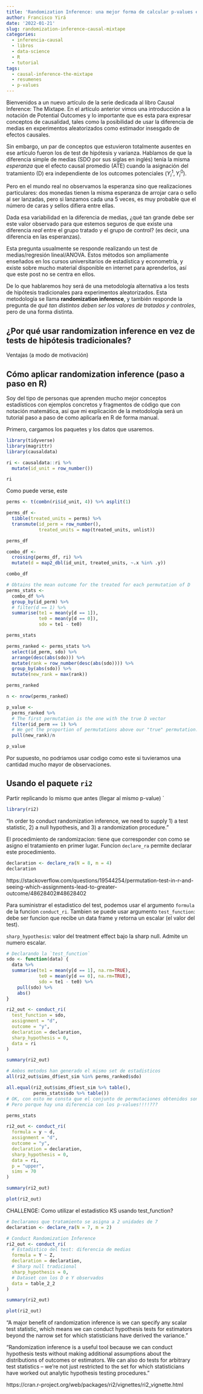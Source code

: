 ```yaml
---
title: 'Randomization Inference: una mejor forma de calcular p-values en experimentos'
author: Francisco Yirá
date: '2022-01-21'
slug: randomization-inference-causal-mixtape
categories:
  - inferencia-causal
  - libros
  - data-science
  - R
  - tutorial
tags:
  - causal-inference-the-mixtape
  - resumenes
  - p-values
---
```


Bienvenidos a un nuevo artículo de la serie dedicada al libro Causal Inference: The Mixtape. En el artículo anterior vimos una introducción a la notación de Potential Outcomes y lo importante que es esta para expresar conceptos de causalidad, tales como la posibilidad de usar la diferencia de medias en experimentos aleatorizados como estimador insesgado de efectos causales.

Sin embargo, un par de conceptos que estuvieron totalmente ausentes en ese artículo fueron los de test de hipótesis y varianza. Hablamos de que la diferencia simple de medias (SDO por sus siglas en inglés) tenía la misma *esperanza* que el efecto causal promedio (ATE) cuando la asignación del tratamiento (D) era independiente de los outcomes potenciales ($Y_i^1, Y_i^0$).

Pero en el mundo real no observamos la esperanza sino que realizaciones particulares: dos monedas tienen la misma esperanza de arrojar cara o sello al ser lanzadas, pero si lanzamos cada una 5 veces, es muy probable que el número de caras y sellos difiera entre ellas.

Dada esa variabilidad en la diferencia de medias, ¿qué tan grande debe ser este valor observado para que estemos seguros de que existe una diferencia *real* entre el grupo tratado y el grupo de control? (es decir, una diferencia en las esperanzas).

Esta pregunta usualmente se responde realizando un test de medias/regresión lineal/ANOVA. Estos métodos son ampliamente enseñados en los cursos universitarios de estadística y econometría, y existe sobre mucho material disponible en internet para aprenderlos, así que este post no se centra en ellos.

De lo que hablaremos hoy será de una metodología alternativa a los tests de hipótesis tradicionales para experimentos aleatorizados. Esta metodología se llama **randomization inference**, y también responde la pregunta de *qué tan distintos deben ser los valores de tratados y controles*, pero de una forma distinta.

## ¿Por qué usar randomization inference en vez de tests de hipótesis tradicionales?

Ventajas (a modo de motivación)

## Cómo aplicar randomization inference (paso a paso en R)

Soy del tipo de personas que aprenden mucho mejor conceptos estadísticos con ejemplos concretos y fragmentos de código que con notación matemática, así que mi explicación de la metodología será un tutorial paso a paso de como aplicarla en R de forma manual.

Primero, cargamos los paquetes y los datos que usaremos.

```r
library(tidyverse)
library(magrittr)
library(causaldata)
```

```r
ri <- causaldata::ri %>% 
  mutate(id_unit = row_number())

ri
```

Como puede verse, este 

```r
perms <- t(combn(ri$id_unit, 4)) %>% asplit(1) 

perms_df <- 
  tibble(treated_units = perms) %>% 
  transmute(id_perm = row_number(),
            treated_units = map(treated_units, unlist))

perms_df
```


```r
combo_df <- 
  crossing(perms_df, ri) %>% 
  mutate(d = map2_dbl(id_unit, treated_units, ~.x %in% .y))

combo_df
```

```r
# Obtains the mean outcome for the treated for each permutation of D
perms_stats <- 
  combo_df %>%
  group_by(id_perm) %>%
  # filter(d == 1) %>% 
  summarise(te1 = mean(y[d == 1]),
            te0 = mean(y[d == 0]),
            sdo = te1 - te0)

perms_stats
```

```r
perms_ranked <- perms_stats %>%
  select(id_perm, sdo) %>% 
  arrange(desc(abs(sdo))) %>% 
  mutate(rank = row_number(desc(abs(sdo)))) %>% 
  group_by(abs(sdo)) %>% 
  mutate(new_rank = max(rank))

perms_ranked
```

```r
n <- nrow(perms_ranked)

p_value <- 
  perms_ranked %>% 
  # The first permutation is the one with the true D vector
  filter(id_perm == 1) %>%
  # We get the proportion of permutations above our "true" permutation. That will be our p-value
  pull(new_rank)/n

p_value
```
Por supuesto, no podriamos usar codigo como este si tuvieramos una cantidad mucho mayor de observaciones.

## Usando el paquete `ri2`

Partir replicando lo mismo que antes (llegar al mismo p-value)
`
```r
library(ri2)
```

"In order to conduct randomization inference, we need to supply 1) a test statistic, 2) a null hypothesis, and 3) a randomization procedure."


El procedimiento de randomizacion: tiene que corresponder con como se asigno el tratamiento en primer lugar. Funcion `declare_ra` permite declarar este procedimiento.
```r
declaration <- declare_ra(N = 8, m = 4)
declaration
```

https://stackoverflow.com/questions/19544254/permutation-test-in-r-and-seeing-which-assignments-lead-to-greater-outcome/48628402#48628402 

Para suministrar el estadistico del test, podemos usar el argumento `formula` de la funcion `conduct_ri`. 
Tambien se puede usar argumento `test_function`: debe ser funcion que recibe un data frame y retorna un escalar (el valor del test). 

`sharp_hypothesis`: valor del treatment effect bajo la sharp null. Admite un numero escalar.

```r
# Declarando la `test_function`
sdo <- function(data) {
  data %>% 
  summarise(te1 = mean(y[d == 1], na.rm=TRUE),
            te0 = mean(y[d == 0], na.rm=TRUE),
            sdo = te1 - te0) %>% 
    pull(sdo) %>% 
    abs()
}
```


```r
ri2_out <- conduct_ri(
  test_function = sdo,
  assignment = "d",
  outcome = "y",
  declaration = declaration,
  sharp_hypothesis = 0,
  data = ri
)

summary(ri2_out)
```
```r
# Ambos metodos han generado el mismo set de estadisticos
all(ri2_out$sims_df$est_sim %in% perms_ranked$sdo)
```
```r
all.equal(ri2_out$sims_df$est_sim %>% table(),
          perms_stats$sdo %>% table())
# OK, con esto me consta que el conjunto de permutaciones obtenidos son los mismos
# Pero porque hay una diferencia con los p-values!!!!???
```


```r
perms_stats
```



```r
ri2_out <- conduct_ri(
  formula = y ~ d,
  assignment = "d",
  outcome = "y",
  declaration = declaration,
  sharp_hypothesis = 0,
  data = ri,
  p = "upper",
  sims = 70
)

summary(ri2_out)
```


```r
plot(ri2_out)
```


CHALLENGE: Como utilizar el estadistico KS usando test_function?

```r
# Declaramos que tratamiento se asigna a 2 unidades de 7
declaration <- declare_ra(N = 7, m = 2)

# Conduct Randomization Inference
ri2_out <- conduct_ri(
  # Estadistico del test: diferencia de medias
  formula = Y ~ Z,
  declaration = declaration,
  # Sharp null tradicional
  sharp_hypothesis = 0,
  # Dataset con los D e Y observados
  data = table_2_2
)

summary(ri2_out)
```

```r
plot(ri2_out)
```

"A major benefit of randomization inference is we can specify any scalar test statistic, which means we can conduct hypothesis tests for estimators beyond the narrow set for which statisticians have derived the variance."

"Randomization inference is a useful tool because we can conduct hypothesis tests without making additional assumptions about the distributions of outcomes or estimators. We can also do tests for arbitrary test statistics – we’re not just restricted to the set for which statisticians have worked out analytic hypothesis testing procedures."

https://cran.r-project.org/web/packages/ri2/vignettes/ri2_vignette.html 